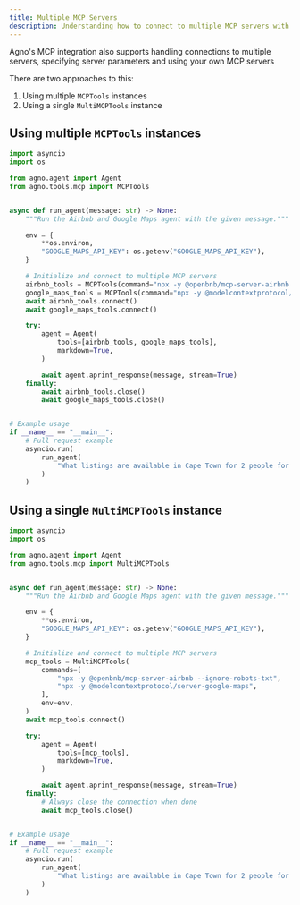 ```yaml
---
title: Multiple MCP Servers
description: Understanding how to connect to multiple MCP servers with Agno
---
```


Agno's MCP integration also supports handling connections to multiple servers, specifying server parameters and using your own MCP servers

There are two approaches to this:
1. Using multiple `MCPTools` instances
2. Using a single `MultiMCPTools` instance


## Using multiple `MCPTools` instances

```python multiple_mcp_servers.py
import asyncio
import os

from agno.agent import Agent
from agno.tools.mcp import MCPTools


async def run_agent(message: str) -> None:
    """Run the Airbnb and Google Maps agent with the given message."""

    env = {
        **os.environ,
        "GOOGLE_MAPS_API_KEY": os.getenv("GOOGLE_MAPS_API_KEY"),
    }

    # Initialize and connect to multiple MCP servers
    airbnb_tools = MCPTools(command="npx -y @openbnb/mcp-server-airbnb --ignore-robots-txt")
    google_maps_tools = MCPTools(command="npx -y @modelcontextprotocol/server-google-maps", env=env)
    await airbnb_tools.connect()
    await google_maps_tools.connect()

    try:
        agent = Agent(
            tools=[airbnb_tools, google_maps_tools],
            markdown=True,
        )

        await agent.aprint_response(message, stream=True)
    finally:
        await airbnb_tools.close()
        await google_maps_tools.close()


# Example usage
if __name__ == "__main__":
    # Pull request example
    asyncio.run(
        run_agent(
            "What listings are available in Cape Town for 2 people for 3 nights from 1 to 4 August 2025?"
        )
    )
```

## Using a single `MultiMCPTools` instance

```python multiple_mcp_servers.py
import asyncio
import os

from agno.agent import Agent
from agno.tools.mcp import MultiMCPTools


async def run_agent(message: str) -> None:
    """Run the Airbnb and Google Maps agent with the given message."""

    env = {
        **os.environ,
        "GOOGLE_MAPS_API_KEY": os.getenv("GOOGLE_MAPS_API_KEY"),
    }

    # Initialize and connect to multiple MCP servers
    mcp_tools = MultiMCPTools(
        commands=[
            "npx -y @openbnb/mcp-server-airbnb --ignore-robots-txt",
            "npx -y @modelcontextprotocol/server-google-maps",
        ],
        env=env,
    )
    await mcp_tools.connect()

    try:
        agent = Agent(
            tools=[mcp_tools],
            markdown=True,
        )

        await agent.aprint_response(message, stream=True)
    finally:
        # Always close the connection when done
        await mcp_tools.close()


# Example usage
if __name__ == "__main__":
    # Pull request example
    asyncio.run(
        run_agent(
            "What listings are available in Cape Town for 2 people for 3 nights from 1 to 4 August 2025?"
        )
    )
```

